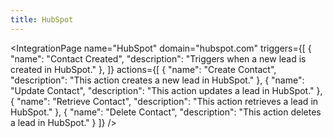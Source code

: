 ```yaml
---
title: HubSpot
---
```



<IntegrationPage
    name="HubSpot"
	domain="hubspot.com"
	triggers={[
		{
			"name": "Contact Created",
			"description": "Triggers when a new lead is created in HubSpot."
		},
	]}
    actions={[
        {
            "name": "Create Contact",
			"description": "This action creates a new lead in HubSpot."
		},
		{
			"name": "Update Contact",
			"description": "This action updates a lead in HubSpot."
		},
		{
			"name": "Retrieve Contact",
			"description": "This action retrieves a lead in HubSpot."
		},
		{
			"name": "Delete Contact",
			"description": "This action deletes a lead in HubSpot."
		}
    ]}
/>
